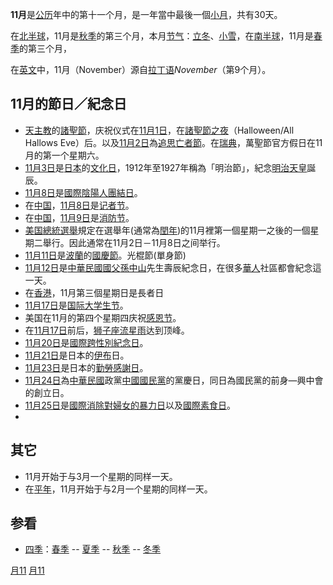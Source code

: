 {{Otheruses
|subject=公历11月
|other=11月的其他意思
|十一月
}}
{{DayInMonth|11}}
'''11月'''是[[公历|公历]]年中的第十一个月，是一年當中最後一個[[月|小月]]，共有30天。 

在[[北半球|北半球]]，11月是[[秋季|秋季]]的第三个月，本月[[节气|节气]]：[[立冬|立冬]]、[[小雪|小雪]]，在[[南半球|南半球]]，11月是[[春季|春季]]的第三个月，

在[[英语|英文]]中，11月（November）源自[[拉丁语|拉丁语]]''November''（第9个月）。

== 11月的節日／紀念日 ==
* [[天主教|天主教]]的[[諸聖節|諸聖節]]，庆祝仪式在[[11月1日|11月1日]]，在[[萬聖夜|諸聖節之夜]]（Halloween/All Hallows Eve）后。以及[[11月2日|11月2日]]為[[追思亡者節|追思亡者節]]。在[[瑞典|瑞典]]，萬聖節官方假日在11月的第一个星期六。
* [[11月3日|11月3日]]是[[日本|日本]]的[[文化日|文化日]]，1912年至1927年稱為「明治節」，紀念[[明治天皇|明治天皇]]誕辰。
* [[11月8日|11月8日]]是[[國際陰陽人團結日|國際陰陽人團結日]]。
* 在[[中国|中国]]，[[11月8日|11月8日]]是[[记者节|记者节]]。
* 在[[中国|中国]]，[[11月9日|11月9日]]是[[消防节|消防节]]。
* [[美国總統選舉|美国總統選舉]]規定在選舉年(通常為[[閏年|閏年]])的11月裡第一個星期一之後的一個星期二舉行。因此通常在11月2日－11月8日之间举行。
* [[11月11日|11月11日]]是[[波兰|波蘭]]的[[国庆日|國慶節]]。光棍節(單身節)
* [[11月12日|11月12日]]是[[中華民國國父|中華民國國父]][[孫中山|孫中山]]先生壽辰紀念日，在很多[[华人|華人]]社區都會紀念這一天。
*在[[香港|香港]]，11月第三個星期日是長者日
* [[11月17日|11月17日]]是[[世界学生节|国际大学生节]]。
* 美国在11月的第四个星期四庆祝[[感恩节|感恩节]]。
* 在[[11月17日|11月17日]]前后，[[狮子座流星雨|狮子座流星雨]]达到顶峰。
* [[11月20日|11月20日]]是[[國際跨性別紀念日|國際跨性別紀念日]]。
* [[11月21日|11月21日]]是日本的[[伊布_(宝可梦)|伊布]]日。
* [[11月23日|11月23日]]是日本的[[勤勞感謝日|勤勞感謝日]]。
* [[11月24日|11月24日]]為[[中華民國|中華民國]]政黨[[中國國民黨|中國國民黨]]的黨慶日，同日為國民黨的前身—興中會的創立日。
* [[11月25日|11月25日]]是[[國際消除對婦女的暴力日|國際消除對婦女的暴力日]]以及[[國際素食日|國際素食日]]。
*

==其它==
* 11月开始于与3月一个星期的同样一天。
* 在[[平年|平年]]，11月开始于与2月一个星期的同样一天。

==参看==
* [[四季|四季]]：[[春季|春季]] -- [[夏季|夏季]] -- [[秋季|秋季]] -- [[冬季|冬季]]

{{Wikivoyage|十一月}}
{{月份}}
{{Authority control}}
[[Category:月份|月11]]
[[Category:日历|月11]]